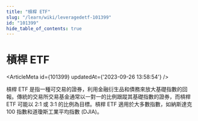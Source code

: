 ```yaml
---
title: "槓桿 ETF"
slug: "/learn/wiki/leveragedetf-101399"
id: "101399"
hide_table_of_contents: true
---
```



# 槓桿 ETF

<ArticleMeta id={101399} updatedAt={'2023-09-26 13:58:54'} />
<div className='border-solid border-b border-t-0 my-4 border-[var(--ifm-color-gray-300)]' />

槓桿 ETF 是指一種可交易的證券，利用金融衍生品和債務來放大基礎指數的回報。傳統的交易所交易基金通常以一對一的比例跟蹤其基礎指數的證券，而槓桿 ETF 可能以 2:1 或 3:1 的比例為目標。槓桿 ETF 適用於大多數指數，如納斯達克 100 指數和道瓊斯工業平均指數 (DJIA)。
